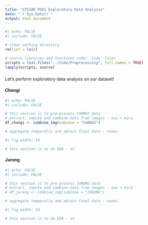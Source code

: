```yaml
---
title: "ST5188 PG01 Exploratory Data Analysis"
date: "`r Sys.Date()`"
output: html_document
---
```


```r
#| echo: FALSE
#| include: FALSE

# clear working directory
rm(list = ls())

# source libraries and functions under `Code` files
scripts = list.files("../Code/Preprocessing", full.names = TRUE)
lapply(scripts, source)
```

### {.tabset .tabset-fade .tabset-pills}
Let's perform exploratory data analysis on our dataset!

#### Changi
```r
#| echo: FALSE
#| include: FALSE

# this section is to pre-process CHANGI data
# extract, impute and combine data from images - swa + mira
df_changi <- combine_img(subzone = "CHANGI")

# aggregate temporally and obtain final data - naomi

```

```r
#| fig.width: 10

# this section is to do EDA - va


```

#### Jurong
```r
#| echo: FALSE
#| include: FALSE

# this section is to pre-process JURONG data
# extract, impute and combine data from images - swa + mira
# df_jurong <- combine_img(subzone = "JURONG")

# aggregate temporally and obtain final data - naomi

```

```r
#| fig.width: 10

# this section is to do EDA - va



```
